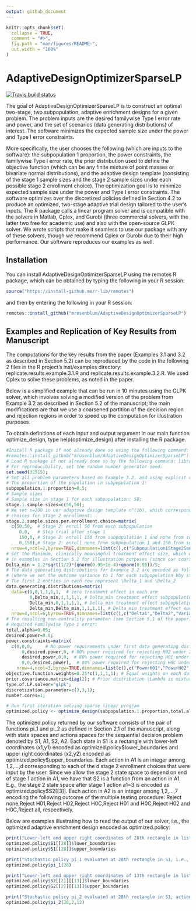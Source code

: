 ```yaml
---
output: github_document
---
```


<!-- README.md is generated from README.Rmd. Please edit that file -->

```r
knitr::opts_chunk$set(
  collapse = TRUE,
  comment = "#>",
  fig.path = "man/figures/README-",
  out.width = "100%"
)
```

# AdaptiveDesignOptimizerSparseLP

<!-- badges: start -->
[![Travis build status](https://travis-ci.com/mrosenblum/AdaptiveDesignOptimizerSparseLP.svg?branch=master)](https://travis-ci.com/mrosenblum/AdaptiveDesignOptimizerSparseLP)
<!-- badges: end -->

The goal of AdaptiveDesignOptimizerSparseLP is to construct an optimal two-stage, two subpopulation, adaptive enrichment designs for a given problem. The problem inputs are the desired familywise Type I error rate and power, and the set of scenarios (data generating distributions) of interest. The software minimizes the expected sample size under the power and Type I error constraints.

More specifically, the user chooses the following (which are inputs to the software): the subpopulation 1 proportion, the power constraints, the familywise Type I error rate, the prior distribution used to define the objective function (which can be any finite mixture of point masses or bivariate normal distributions), and the adaptive design template (consisting of the stage 1 sample sizes and the stage 2 sample sizes under each possible stage 2 enrollment choice). The optimization goal is to minimize  expected sample size under the power and Type I error constraints.
     The software optimizes over the discretized policies defined in Section 4.2 to produce an optimized, two-stage adaptive trial design tailored to the user's inputs. 
     The R package calls a linear program solver and is compatible with the solvers in Matlab, Cplex, and  Gurobi (three commercial solvers, with the latter two free for academic use) and also with the open-source GLPK solver. We wrote scripts that  make it seamless to use our package with any of these solvers, though we recommend Cplex or Gurobi due to their high performance.
     Our software reproduces our examples as well. 

## Installation

You can install AdaptiveDesignOptimizerSparseLP using the remotes R package, which can be obtained by typing the following in your R session:

``` r
source("https://install-github.me/r-lib/remotes")
```

and then by entering the following in your R session: 

``` r
remotes::install_github("mrosenblum/AdaptiveDesignOptimizerSparseLP")
```

## Examples and Replication of Key Results from Manuscript

The computations for the key results from the paper (Examples 3.1 and 3.2 as described in Section 5.2) can be reproduced by the code in the following 2 files in the R project's inst/examples directory: replicate.results.example.3.1.R and 
 replicate.results.example.3.2.R. We used Cplex to solve these problems, as noted in the paper.
 
Below is a simplified example that can be run in 10 minutes using the GLPK solver, which involves solving a modified version of the problem from Example 3.2 as described in Section 5.2 of the manuscript; the main modifications are that we  use a coarsened partition of the decision region and rejection regions in order to speed up the computation for illustration purposes. 

To obtain definitions of each input and output argument in our main function optimize_design,
type help(optimize_design) after installing the R package. 

```r
#Install R package if not already done so using the following command:
#remotes::install_github("mrosenblum/AdaptiveDesignOptimizerSparseLP")
# Load R package if not already done so by the following command: library(AdaptiveDesignOptimizerSparseLP)
# For reproducibility, set the random number generator seed:
set.seed(32515);
# Set all problem parameters based on Example 3.2, and using explicit choices of the following input parameters:
# The proportion of the population in subpopulation 1:
subpopulation.1.proportion=0.5;
# Sample sizes
# Sample size in stage 1 for each subpopulation: 50; 
stage.1.sample.sizes=c(50,50);
# We set n=200 in our adaptive design template n^(1b), which corresponds to the following four
# choices for stage 2 enrollment:
stage.2.sample.sizes.per.enrollment.choice=matrix(
  c(50,50,  # Stage 2: enroll 50 from each subpopulation
     0,0,   # Stop trial after stage 1
     150,0, # Stage 2: enroll 150 from subpopulation 1 and none from subpopulation 2
     0,150),# Stage 2: enroll none from subpopulation 1 and 150 from subpopulation 2
  nrow=4,ncol=2,byrow=TRUE,dimnames=list(c(),c("Subpopulation1Stage2SampleSize","Subpopulation2Stage2SampleSize")));
# Set the Minimum, clinically meaningful treatment effect size, which we set slightly larger than
# in examples in Section 5.2 for illustration purposes (since our coarsened decision and rejection regions in the illustration here require this for the problem to be feasible):
Delta_min = 1.2*sqrt(1/2)*(qnorm(0.95+1e-4)+qnorm(0.95))/5;
# The data generating distributions for Example 3.2 are encoded as follows 
# (where we set the outcome variance to 1 for each subpopulation bby study arm combination):
# The first 2 entries in each row represent \Delta_1 and \Delta_2
data.generating.distributions=matrix(
  data=c(0,0,1,1,1,1,  # zero treatment effect in each arm
         0,Delta_min,1,1,1,1, # Delta_min treatment effect subpopulation 2, no effect subpopulation 1
         Delta_min,0,1,1,1,1, # Delta_min treatment effect subpopulation 1, no effect subpopulation 2
         Delta_min,Delta_min,1,1,1,1), # Delta_min treatment effect each subpopulation
  nrow=4,ncol=6,byrow=TRUE,dimnames=list(c(),c("Delta1","Delta2","Variance10","Variance11","Variance20","Variance21")));
# The resulting non-centrality parameter (see Section 5.1 of the paper) matches that used in the paper computations.
# Required Familywise Type I error:
total.alpha=0.05;
desired.power=0.8;
power.constraints=matrix(
  c(0,0,0,     # No power requirements under first data generating distribution 
	  0,desired.power,0, # 80% power required for rejecting H02 under 2nd data generating distribution
	  desired.power,0,0,  # 80% power required for rejecting H01 under 3nd data generating distribution
	  0,0,desired.power),  # 80% power required for rejecting H0C under 4th data generating distribution
	nrow=4,ncol=3,byrow=TRUE,dimnames=list(c(),c("PowerH01","PowerH02","PowerH0C")));
objective.function.weights=0.25*c(1,1,1,1); # Equal weights on each data generating distribution
prior.covariance.matrix=diag(2); # Prior distribution \Lambda is mixture of 4 point bivariate normal distributions with identity covariance matrix and means given by first 2 columns in data.generating.distributions
type.of.LP.solver="glpk";
discretization.parameter=c(3,3,1); 
number.cores=1;

# Run first iteration solving sparse linear program
optimized.policy <- optimize_design(subpopulation.1.proportion,total.alpha,data.generating.distributions,stage.1.sample.sizes,stage.2.sample.sizes.per.enrollment.choice,objective.function.weights,power.constraints,type.of.LP.solver,discretization.parameter,number.cores,prior.covariance.matrix=prior.covariance.matrix)
```

The optimized.policy returned by our software consists of the pair of functions pi_1 and pi_2 as defined in Section 2.1 of the manuscript, along with state spaces and actions spaces for the sequential decision problem denoted by S1, A1, S2, A2. Each state in S1 is a rectangle with lower-left coordinates (x1,y1) encoded as optimized.policy\$lower_boundaries and upper right coordinates (x2,y2) encoded as optimized.policy\$upper_boundaries. Each action in A1 is an integer among 1,2,...,d corresponding to each of the d stage 2 enrollment choices that were input by the user. Since we allow the stage 2 state space to depend on end of stage 1 action in A1, we have that S2 is a function from an action in A1. E.g., the stage 2 state space after stage 1 action a1=3 is encoded as optimized.policy\$S2[[3]]. Each action in A2 is an integer among 1,2,...,7 encoding the following outcome of the multiple testing procedure: Reject none,Reject H01,Reject H02,Reject H0C,Reject H01 and H0C,Reject H02 and H0C,Reject all, respectively.

Below are examples illustrating how to read the output of our solver, i.e., the optimized adaptive enrichment design encoded as optimized.policy:

```r
print("Lower-left and upper right coordinates of 28th rectangle in list of stage 1 states S1:")
optimized.policy$S1[[28]]$lower_boundaries
optimized.policy$S1[[28]]$upper_boundaries

print("Stochastic policy pi_1 evaluated at 28th rectangle in S1, i.e., the probabilities of taking each action in A1 given that the first stage z-statistics are in the rectangle corresponding to this state:")
optimized.policy$pi_1(28)

print("Lower-left and upper right coordinates of 13th rectangle in list of stage 2 states S2 following action a1=2")
optimized.policy$S2[[2]][[13]]$lower_boundaries
optimized.policy$S2[[2]][[13]]$upper_boundaries

print("Stochastic policy pi_2 evaluated at 28th rectangle in S1, action a1=2, and 13th  rectangle in S2:")
optimized.policy$pi_2(28,2,13)
```
